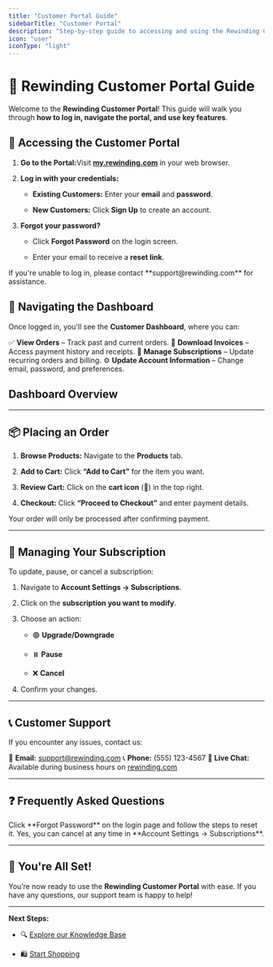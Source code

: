 ```yaml
---
title: "Customer Portal Guide"
sidebarTitle: "Customer Portal"
description: "Step-by-step guide to accessing and using the Rewinding Customer Portal."
icon: "user"
iconType: "light"
---
```


# 🏥 Rewinding Customer Portal Guide

Welcome to the **Rewinding Customer Portal**! This guide will walk you through **how to log in, navigate the portal, and use key features**.

## 🚀 Accessing the Customer Portal

1. **Go to the Portal:**&#x56;isit [**my.rewinding.com**](https://my.rewinding.com) in your web browser.

2. **Log in with your credentials:**

   * **Existing Customers:** Enter your **email** and **password**.

   * **New Customers:** Click **Sign Up** to create an account.

3. **Forgot your password?**

   * Click **Forgot Password** on the login screen.

   * Enter your email to receive a **reset link**.

<Warning>
  If you're unable to log in, please contact **support@rewinding.com** for assistance.
</Warning>

## 📌 Navigating the Dashboard

Once logged in, you'll see the **Customer Dashboard**, where you can:

✅ **View Orders** – Track past and current orders.
📑 **Download Invoices** – Access payment history and receipts.
🔄 **Manage Subscriptions** – Update recurring orders and billing.
⚙️ **Update Account Information** – Change email, password, and preferences.

## **Dashboard Overview**



***

## 📦 Placing an Order

1. **Browse Products:** Navigate to the **Products** tab.

2. **Add to Cart:** Click **“Add to Cart”** for the item you want.

3. **Review Cart:** Click on the **cart icon** (🛒) in the top right.

4. **Checkout:** Click **“Proceed to Checkout”** and enter payment details.

<Callout type="warning">
  Your order will only be processed after confirming payment.
</Callout>

***

## 🔄 Managing Your Subscription

To update, pause, or cancel a subscription:

1. Navigate to **Account Settings → Subscriptions**.

2. Click on the **subscription you want to modify**.

3. Choose an action:

   * 🟢 **Upgrade/Downgrade**

   * ⏸️ **Pause**

   * ❌ **Cancel**

4. Confirm your changes.

***

## 📞 Customer Support

If you encounter any issues, contact us:

📧 **Email:** [support@rewinding.com](mailto:support@rewinding.com)
📞 **Phone:** (555) 123-4567
💬 **Live Chat:** Available during business hours on [rewinding.com](https://rewinding.com)

***

## ❓ Frequently Asked Questions

<Accordion title="How do I reset my password?">
  Click **Forgot Password** on the login page and follow the steps to reset it.
</Accordion>

<Accordion title="Can I cancel my subscription anytime?">
  Yes, you can cancel at any time in **Account Settings → Subscriptions**.
</Accordion>

***

## 🎉 You're All Set!

You’re now ready to use the **Rewinding Customer Portal** with ease. If you have any questions, our support team is happy to help!

***

**Next Steps:**

* 🔍 [Explore our Knowledge Base](https://rewinding.com/docs)

* 🛍️ [Start Shopping](https://my.rewinding.com)